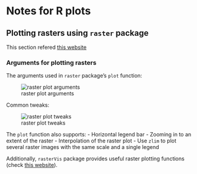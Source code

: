# Notes for R plots

## Plotting rasters using `raster` package

This section refered [this website](https://mmeredith.net/blog/2019/plotting_rasters.htm)

### Arguments for plotting rasters

The arguments used in `raster` package's `plot` function:

![raster plot arguments](resource/raster_plot_args.png)

Common tweaks:

![raster plot tweaks](resource/raster_plot_tweaks.png)

The `plot` function also supports:
- Horizontal legend bar
- Zooming in to an extent of the raster
- Interpolation of the raster plot
- Use `zlim` to plot several raster images with the same scale and a single legend

Additionally, `rasterVis` package provides useful raster plotting functions (check [this website](https://oscarperpinan.github.io/rastervis/)).


